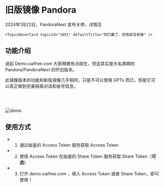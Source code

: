 <br></br>


# 旧版镜像 Pandora

<Callout type="error">
    2024年1月22日，PandoraNext 宣布关停，详情见 
    
    <TopicHoverCard topicId="1051" defaultTitle="你们赢了，但我却没有输" />
</Callout>


## 功能介绍

说起 Demo.oaifree.com 大家稍微有点陌生，但这其实是大名鼎鼎的 Pandora/PandoraNext 的怀旧版本。

此镜像版本的功能和新版镜像几乎相同，只是不可以使用 GPTs 而已，但是它可以真正做到完美隔离对话和账号信息。

<br></br>

<Image src="/demo.png" width={896} height={512} alt="demo"/>

## 使用方式

 - 1. 通过始皇的<Link href="https://token.oaifree.com/auth" target="_blank" className="text-blue-500"> Access Token </Link>服务获取 Access Token

 - 2. 使用 Access Token 在始皇的<Link href="https://chat.oaifree.com/token" target="_blank" className="text-blue-500"> Share Token </Link>服务获取 Share Token（**可选**）

 - 3. 打开<Link href="https://demo.oaifree.com" target="_blank" className="text-blue-500"> demo.oaifree.com </Link>，填入 Access Token 或者 Share Token，即可使用！

<br></br>



